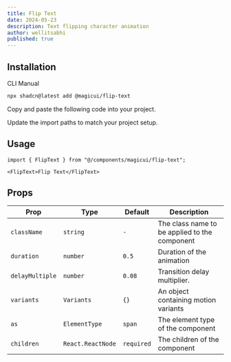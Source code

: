 ```yaml
---
title: Flip Text
date: 2024-05-23
description: Text flipping character animation
author: wellitsabhi
published: true
---
```


<ComponentPreview name="flip-text-demo" />

## Installation

<Tabs defaultValue="cli">

<TabsList>
  <TabsTrigger value="cli">CLI</TabsTrigger>
  <TabsTrigger value="manual">Manual</TabsTrigger>
</TabsList>
<TabsContent value="cli">

```bash
npx shadcn@latest add @magicui/flip-text
```

</TabsContent>

<TabsContent value="manual">

<Steps>

<Step>Copy and paste the following code into your project.</Step>

<ComponentSource name="flip-text" />

<Step>Update the import paths to match your project setup.</Step>

</Steps>

</TabsContent>

</Tabs>

## Usage

```tsx
import { FlipText } from "@/components/magicui/flip-text";
```

```tsx
<FlipText>Flip Text</FlipText>
```

## Props

| Prop            | Type              | Default    | Description                                   |
| --------------- | ----------------- | ---------- | --------------------------------------------- |
| `className`     | `string`          | `-`        | The class name to be applied to the component |
| `duration`      | `number`          | `0.5`      | Duration of the animation                     |
| `delayMultiple` | `number`          | `0.08`     | Transition delay multiplier.                  |
| `variants`      | `Variants`        | `{}`       | An object containing motion variants          |
| `as`            | `ElementType`     | `span`     | The element type of the component             |
| `children`      | `React.ReactNode` | `required` | The children of the component                 |
